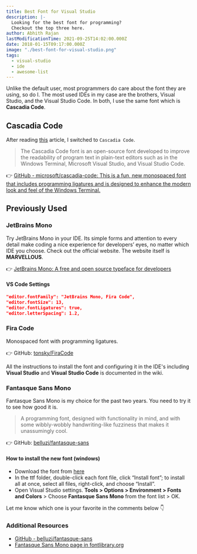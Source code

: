 ```yaml
---
title: Best Font for Visual Studio
description: |-
  Looking for the best font for programming?
  Checkout the top three here.
author: Abhith Rajan
lastModificationTime: 2021-09-25T14:02:00.000Z
date: 2018-01-15T09:17:00.000Z
image: "./best-font-for-visual-studio.png"
tags:
  - visual-studio
  - ide
  - awesome-list
---
```


Unlike the default user, most programmers do care about the font they are using, so do I.
The most used IDEs in my case are the brothers, Visual Studio, and the Visual Studio Code.
In both, I use the same font which is **Cascadia Code**.

## Cascadia Code

After reading [this](https://devblogs.microsoft.com/math-in-office/cascadia-code-font/) article, I switched to `Cascadia Code`.

> The Cascadia Code font is an open-source font developed to improve the readability of program text in plain-text editors such as in the Windows Terminal, Microsoft Visual Studio, and Visual Studio Code.

:point_right: [GitHub - microsoft/cascadia-code: This is a fun, new monospaced font that includes programming ligatures and is designed to enhance the modern look and feel of the Windows Terminal.](https://github.com/microsoft/cascadia-code)

## Previously Used

### JetBrains Mono

Try JetBrains Mono in your IDE. Its simple forms and attention to every detail make coding a nice experience for developers’ eyes, no matter which IDE you choose.
Check out the official website. The website itself is **MARVELLOUS**.

:point_right: [JetBrains Mono: A free and open source typeface for developers](https://www.jetbrains.com/lp/mono/)

#### VS Code Settings

```json
"editor.fontFamily": "JetBrains Mono, Fira Code",
"editor.fontSize": 13,
"editor.fontLigatures": true,
"editor.letterSpacing": 1.2,
```

### Fira Code

Monospaced font with programming ligatures.

:point_right: GitHub: [tonsky/FiraCode](https://github.com/tonsky/FiraCode)

All the instructions to install the font and configuring it in the IDE's including **Visual Studio** and **Visual Studio Code** is documented in the wiki.

### Fantasque Sans Mono

Fantasque Sans Mono is my choice for the past two years. You need to try it to see how good it is.

> A programming font, designed with functionality in mind, and with some wibbly-wobbly handwriting-like fuzziness that makes it unassumingly cool.

:point_right: GitHub: [belluzj/fantasque-sans](https://github.com/belluzj/fantasque-sans)

#### How to install the new font (windows)

- Download the font from [here](https://github.com/belluzj/fantasque-sans/releases/latest)
- In the ttf folder, double-click each font file, click “Install font”; to install all at once, select all files, right-click, and choose “Install”.
- Open Visual Studio settings. **Tools > Options > Environment > Fonts and Colors** > Choose **Fantasque Sans Mono** from the font
  list > OK.

Let me know which one is your favorite in the comments below :point_down:

### Additional Resources

- [GitHub - belluzj/fantasque-sans](https://github.com/belluzj/fantasque-sans)
- [Fantasque Sans Mono page in fontlibrary.org](https://fontlibrary.org/en/font/fantasque-sans-mono)
